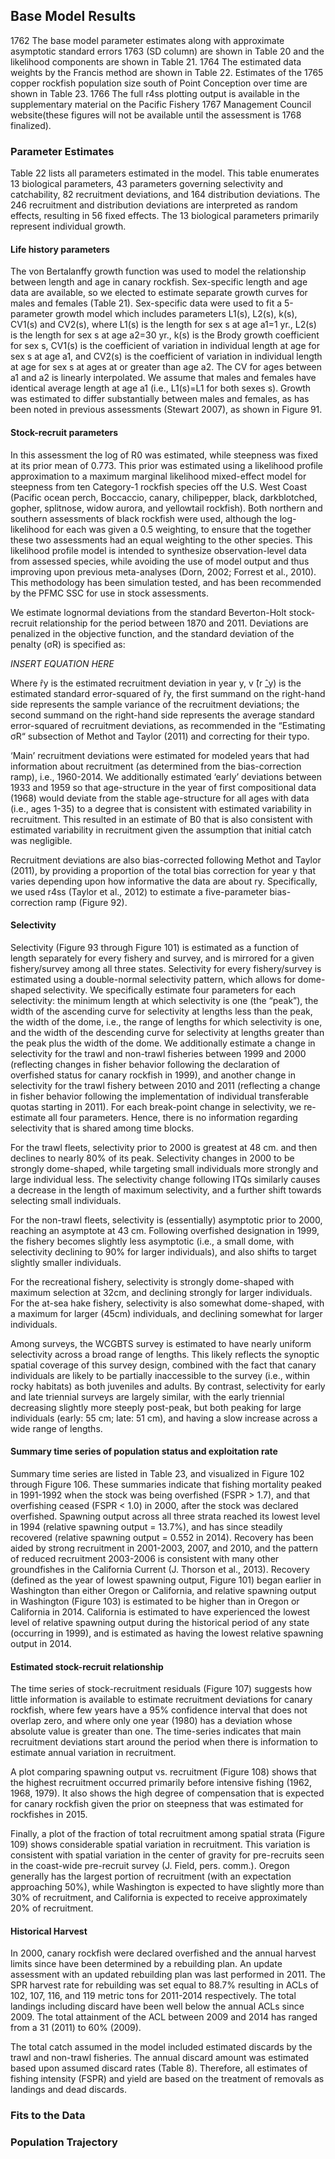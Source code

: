 ## Base Model Results

1762 The base model parameter estimates along with approximate asymptotic standard errors
1763 (SD column) are shown in Table 20 and the likelihood components are shown in Table 21.
1764 The estimated data weights by the Francis method are shown in Table 22. Estimates of the
1765 copper rockfish population size south of Point Conception over time are shown in Table 23.
1766 The full r4ss plotting output is available in the supplementary material on the Pacific Fishery
1767 Management Council website(these figures will not be available until the assessment is
1768 finalized).


### Parameter Estimates

Table 22 lists all parameters estimated in the model.  This table enumerates 13 biological parameters, 43 parameters governing selectivity and catchability, 82 recruitment deviations, and 164 distribution deviations.  The 246 recruitment and distribution deviations are interpreted as random effects, resulting in 56 fixed effects.  The 13 biological parameters primarily represent individual growth.

#### Life history parameters

The von Bertalanffy growth function was used to model the relationship between length and age in canary rockfish. Sex-specific length and age data are available, so we elected to estimate separate growth curves for males and females (Table 21).  Sex-specific data were used to fit a 5-parameter growth model which includes parameters L1(s), L2(s), k(s), CV1(s) and CV2(s), where L1(s) is the length for sex s at age a1=1 yr., L2(s) is the length for sex s at age a2=30 yr., k(s) is the Brody growth coefficient for sex s, CV1(s) is the coefficient of variation in individual length at age for sex s at age a1, and CV2(s) is the coefficient of variation in individual length at age for sex s at ages at or greater than age a2.  The CV for ages between a1 and a2 is linearly interpolated.  We assume that males and females have identical average length at age a1 (i.e., L1(s)=L1 for both sexes s).  Growth was estimated to differ substantially between males and females, as has been noted in previous assessments (Stewart 2007), as shown in Figure 91.  

####	 Stock-recruit parameters
In this assessment the log of R0 was estimated, while steepness was fixed at its prior mean of 0.773.  This prior was estimated using a likelihood profile approximation to a maximum marginal likelihood mixed-effect model for steepness from ten Category-1 rockfish species off the U.S. West Coast (Pacific ocean perch, Boccaccio, canary, chilipepper, black, darkblotched, gopher, splitnose, widow aurora, and yellowtail rockfish).  Both northern and southern assessments of black rockfish were used, although the log-likelihood for each was given a 0.5 weighting, to ensure that the together these two assessments had an equal weighting to the other species. This likelihood profile model is intended to synthesize observation-level data from assessed species, while avoiding the use of model output and thus improving upon previous meta-analyses (Dorn, 2002; Forrest et al., 2010). This methodology has been simulation tested, and has been recommended by the PFMC SSC for use in stock assessments. 

We estimate lognormal deviations from the standard Beverton-Holt stock-recruit relationship for the period between 1870 and 2011. Deviations are penalized in the objective function, and the standard deviation of the penalty (σR) is specified as: 

*INSERT EQUATION HERE*

Where r̂y is the estimated recruitment deviation in year y, v ̂(r ̂_y) is the estimated standard error-squared of r̂y, the first summand on the right-hand side represents the sample variance of the recruitment deviations; the second summand on the right-hand side represents the average standard error-squared of recruitment deviations, as recommended in the “Estimating σR“ subsection of Methot and Taylor (2011) and correcting for their typo. 

‘Main’ recruitment deviations were estimated for modeled years that had information about recruitment (as determined from the bias-correction ramp), i.e., 1960-2014. We additionally estimated ‘early’ deviations between 1933 and 1959 so that age-structure in the year of first compositional data (1968) would deviate from the stable age-structure for all ages with data (i.e., ages 1-35) to a degree that is consistent with estimated variability in recruitment. This resulted in an estimate of B0 that is also consistent with estimated variability in recruitment given the assumption that initial catch was negligible. 

Recruitment deviations are also bias-corrected following Methot and Taylor (2011), by providing a proportion of the total bias correction for year y that varies depending upon how informative the data are about ry. Specifically, we used r4ss (Taylor et al., 2012) to estimate a five-parameter bias-correction ramp (Figure 92).

####	Selectivity
Selectivity (Figure 93 through Figure 101) is estimated as a function of length separately for every fishery and survey, and is mirrored for a given fishery/survey among all three states.  Selectivity for every fishery/survey is estimated using a double-normal selectivity pattern, which allows for dome-shaped selectivity.  We specifically estimate four parameters for each selectivity:
	the minimum length at which selectivity is one (the “peak”), 
	the width of the ascending curve for selectivity at lengths less than the peak, 
	the width of the dome, i.e., the range of lengths for which selectivity is one, and 
	the width of the descending curve for selectivity at lengths greater than the peak plus the width of the dome.
We additionally estimate a change in selectivity for the trawl and non-trawl fisheries between 1999 and 2000 (reflecting changes in fisher behavior following the declaration of overfished status for canary rockfish in 1999), and another change in selectivity for the trawl fishery between 2010 and 2011 (reflecting a change in fisher behavior following the implementation of individual transferable quotas starting in 2011).  For each break-point change in selectivity, we re-estimate all four parameters.  Hence, there is no information regarding selectivity that is shared among time blocks.

For the trawl fleets, selectivity prior to 2000 is greatest at 48 cm. and then declines to nearly 80% of its peak.  Selectivity changes in 2000 to be strongly dome-shaped, while targeting small individuals more strongly and large individual less.  The selectivity change following ITQs similarly causes a decrease in the length of maximum selectivity, and a further shift towards selecting small individuals.

For the non-trawl fleets, selectivity is (essentially) asymptotic prior to 2000, reaching an asymptote at 43 cm.  Following overfished designation in 1999, the fishery becomes slightly less asymptotic (i.e., a small dome, with selectivity declining to 90% for larger individuals), and also shifts to target slightly smaller individuals.

For the recreational fishery, selectivity is strongly dome-shaped with maximum selection at 32cm, and declining strongly for larger individuals.  For the at-sea hake fishery, selectivity is also somewhat dome-shaped, with a maximum for larger (45cm) individuals, and declining somewhat for larger individuals.

Among surveys, the WCGBTS survey is estimated to have nearly uniform selectivity across a broad range of lengths.  This likely reflects the synoptic spatial coverage of this survey design, combined with the fact that canary individuals are likely to be partially inaccessible to the survey (i.e., within rocky habitats) as both juveniles and adults.  By contrast, selectivity for early and late triennial surveys are largely similar, with the early triennial decreasing slightly more steeply post-peak, but both peaking for large individuals (early: 55 cm; late: 51 cm), and having a slow increase across a wide range of lengths.  

####	Summary time series of population status and exploitation rate
Summary time series are listed in Table 23, and visualized in Figure 102 through Figure 106.  These summaries indicate that fishing mortality peaked in 1991-1992 when the stock was being overfished (FSPR > 1.7), and that overfishing ceased (FSPR < 1.0) in 2000, after the stock was declared overfished.  Spawning output across all three strata reached its lowest level in 1994 (relative spawning output = 13.7%), and has since steadily recovered (relative spawning output = 0.552 in 2014).  Recovery has been aided by strong recruitment in 2001-2003, 2007, and 2010, and the pattern of reduced recruitment 2003-2006 is consistent with many other groundfishes in the California Current (J. Thorson et al., 2013).  Recovery (defined as the year of lowest spawning output, Figure 101) began earlier in Washington than either Oregon or California, and relative spawning output in Washington (Figure 103) is estimated to be higher than in Oregon or California in 2014.  California is estimated to have experienced the lowest level of relative spawning output during the historical period of any state (occurring in 1999), and is estimated as having the lowest relative spawning output in 2014.

####	Estimated stock-recruit relationship
The time series of stock-recruitment residuals (Figure 107) suggests how little information is available to estimate recruitment deviations for canary rockfish, where few years have a 95% confidence interval that does not overlap zero, and where only one year (1980) has a deviation whose absolute value is greater than one.  The time-series indicates that main recruitment deviations start around the period when there is information to estimate annual variation in recruitment.    

A plot comparing spawning output vs. recruitment (Figure 108) shows that the highest recruitment occurred primarily before intensive fishing (1962, 1968, 1979). It also shows the high degree of compensation that is expected for canary rockfish given the prior on steepness that was estimated for rockfishes in 2015.

Finally, a plot of the fraction of total recruitment among spatial strata (Figure 109) shows considerable spatial variation in recruitment.  This variation is consistent with spatial variation in the center of gravity for pre-recruits seen in the coast-wide pre-recruit survey (J. Field, pers. comm.).  Oregon generally has the largest portion of recruitment (with an expectation approaching 50%), while Washington is expected to have slightly more than 30% of recruitment, and California is expected to receive approximately 20% of recruitment.  

####	Historical Harvest
In 2000, canary rockfish were declared overfished and the annual harvest limits since have been determined by a rebuilding plan.  An update assessment with an updated rebuilding plan was last performed in 2011.  The SPR harvest rate for rebuilding was set equal to 88.7% resulting in ACLs of 102, 107, 116, and 119 metric tons for 2011-2014 respectively.  The total landings including discard have been well below the annual ACLs since 2009.  The total attainment of the ACL between 2009 and 2014 has ranged from a 31 (2011) to 60% (2009).  

The total catch assumed in the model included estimated discards by the trawl and non-trawl fisheries.  The annual discard amount was estimated based upon assumed discard rates (Table 8).   Therefore, all estimates of fishing intensity (FSPR) and yield are based on the treatment of removals as landings and dead discards.  


### Fits to the Data

### Population Trajectory






